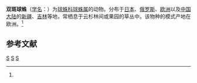 {{Speciesbox
| genus = Theridion
| species = bimaculatum
| authority = ([[卡尔·林奈|Linnaeus]], 1767)<ref name='id13097'>{{cite web| url =http://www.bioinfo.cn/db05/BjdwSpecies.php?action=view&id=13097| title =双斑球蛛| work =《中国动物物种编目数据库》| publisher =中国科学院微生物研究所| author =中国科学院动物研究所| accessdate =2009-04-28| deadurl =yes| archiveurl =https://web.archive.org/web/20160305095237/http://www.bioinfo.cn/db05/BjdwSpecies.php?action=view&id=13097| archivedate =2016-03-05}}</ref>
}}

'''双斑球蛛'''（[[学名|学名]]：{{lang|la|''Theridion bimaculatum''}}）为[[球蛛科|球蛛科]][[球蛛属|球蛛属]]的动物。分布于[[日本|日本]]、[[俄罗斯|俄罗斯]]、[[欧洲|欧洲]]以及[[中国大陆|中国大陆]]的[[新疆|新疆]]、[[吉林|吉林]]等地，常栖息于云杉林间或果园的草丛中。该物种的模式产地在欧洲。<ref name='id13097'/>

== 参考文献 ==
{{reflist}}

{{taxonbar}}

[[Category:1767年描述的动物|S]]
[[Category:球蛛属|S]]
[[Category:卡尔·林奈命名的生物分类|S]]


{{蜘蛛小作品}}